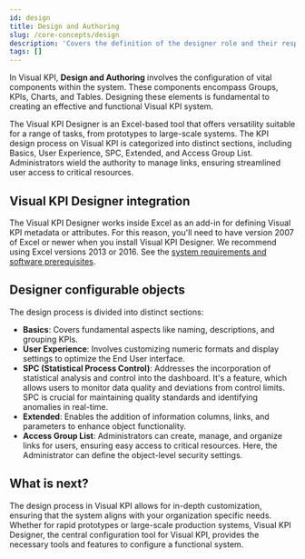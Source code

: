 ```yaml
---
id: design
title: Design and Authoring
slug: /core-concepts/design
description: 'Covers the definition of the designer role and their responsabilies.'
tags: []
---
```



In Visual KPI, **Design and Authoring** involves the configuration of vital components within the system. These components encompass Groups, KPIs, Charts, and Tables. Designing these elements is fundamental to creating an effective and functional Visual KPI system. 


The Visual KPI Designer is an Excel-based tool that offers versatility suitable for a range of tasks, from prototypes to large-scale systems. The KPI design process on Visual KPI is categorized into distinct sections, including Basics, User Experience, SPC, Extended, and Access Group List. Administrators wield the authority to manage links, ensuring streamlined user access to critical resources.

## Visual KPI Designer integration

The Visual KPI Designer works inside Excel as an add-in for defining Visual KPI metadata or attributes. For this reason, you'll need to have version 2007 of Excel or newer when you install Visual KPI Designer. We recommend using Excel versions 2013 or 2016. See the [system requirements and software prerequisites](https://www.transpara.com/system-requirements/).

<StylizedImage
  imgURL="img/core-concepts/design/Visual-KPI-Designer.png"
  alt="Visual-KPI-Designer"
/>



## Designer configurable objects

The design process is divided into distinct sections:

- **Basics**: Covers fundamental aspects like naming, descriptions, and grouping KPIs.
- **User Experience**: Involves customizing numeric formats and display settings to optimize the End User interface.
- **SPC (Statistical Process Control)**: Addresses the incorporation of statistical analysis and control into the dashboard. It's a feature, which allows users to monitor data quality and deviations from control limits. SPC is crucial for maintaining quality standards and identifying anomalies in real-time.
- **Extended**: Enables the addition of information columns, links, and parameters to enhance object functionality.
- **Access Group List**: Administrators can create, manage, and organize links for users, ensuring easy access to critical resources. Here, the Administrator can define the object-level security settings.


## What is next?

The design process in Visual KPI allows for in-depth customization, ensuring that the system aligns with your organization specific needs. Whether for rapid prototypes or large-scale production systems, Visual KPI Designer, the central configuration tool for Visual KPI, provides the necessary tools and features to configure a functional system.

<TrainingCallout
  title="Training"
  content="For more detailed guidance on utilizing the design and authoring features, you can refer to the Visual KPI documentation on Visual KPI Designer and take the <a href='https://www.transpara.com/course/visual-kpi-designer/'>Visual KPI Designer Training</a>."
/>
